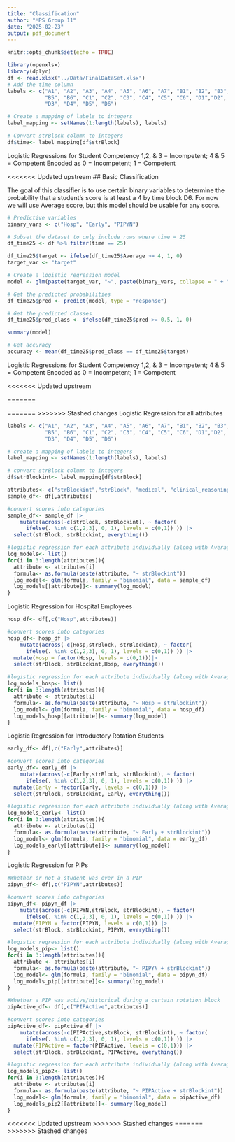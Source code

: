 ```yaml
---
title: "Classification"
author: "MPS Group 11"
date: "2025-02-23"
output: pdf_document
---
```


```r
knitr::opts_chunk$set(echo = TRUE)
```

```r
library(openxlsx)
library(dplyr)
df <- read.xlsx("../Data/FinalDataSet.xlsx")
# Add the time column 
labels <- c("A1", "A2", "A3", "A4", "A5", "A6", "A7", "B1", "B2", "B3", "B4", 
            "B5", "B6", "C1", "C2", "C3", "C4", "C5", "C6", "D1","D2", 
            "D3", "D4", "D5", "D6")

# Create a mapping of labels to integers
label_mapping <- setNames(1:length(labels), labels)

# Convert strBlock column to integers
df$time<- label_mapping[df$strBlock]
```
Logistic Regressions for Student Competency
1,2, & 3 = Incompetent; 4 & 5 = Competent Encoded as 0 = Incompetent; 1 = Competent 

<<<<<<< Updated upstream
## Basic Classification

The goal of this classifier is to use certain binary variables to determine the probability that a student's score is at least a 4 by time block D6. For now we will use Average score, but this model should be usable for any score. 


```r

# Predictive variables 
binary_vars <- c("Hosp", "Early", "PIPYN")

# Subset the dataset to only include rows where time = 25
df_time25 <- df %>% filter(time == 25)

df_time25$target <- ifelse(df_time25$Average >= 4, 1, 0)
target_var <- "target"

# Create a logistic regression model
model <- glm(paste(target_var, "~", paste(binary_vars, collapse = " + ")), data = df_time25, family = "binomial")

# Get the predicted probabilities
df_time25$pred <- predict(model, type = "response")

# Get the predicted classes
df_time25$pred_class <- ifelse(df_time25$pred >= 0.5, 1, 0)

summary(model)

# Get accuracy 
accuracy <- mean(df_time25$pred_class == df_time25$target)

```
Logistic Regressions for Student Competency
1,2, & 3 = Incompetent; 4 & 5 = Competent Encoded as 0 = Incompetent; 1 = Competent 


<<<<<<< Updated upstream




=======

=======
>>>>>>> Stashed changes
Logistic Regression for all attributes
```r
labels <- c("A1", "A2", "A3", "A4", "A5", "A6", "A7", "B1", "B2", "B3", "B4", 
            "B5", "B6", "C1", "C2", "C3", "C4", "C5", "C6", "D1","D2", 
            "D3", "D4", "D5", "D6")

# create a mapping of labels to integers
label_mapping <- setNames(1:length(labels), labels)

# convert strBlock column to integers
df$strBlockint<- label_mapping[df$strBlock]

attributes<- c("strBlockint","strBlock", "medical", "clinical_reasoning", "professionalism", "collaboration", "patient_care", "Average", "procedural", "oral", "written")
sample_df<- df[,attributes]

#convert scores into categories
sample_df<- sample_df |>
    mutate(across(-c(strBlock, strBlockint), ~ factor(
      ifelse(. %in% c(1,2,3), 0, 1), levels = c(0,1)) )) |>
  select(strBlock, strBlockint, everything())

#logistic regression for each attribute individually (along with Average)
log_models<- list()
for(i in 3:length(attributes)){
  attribute <- attributes[i]
  formula<- as.formula(paste(attribute, "~ strBlockint"))
  log_model<- glm(formula, family = "binomial", data = sample_df)
  log_models[[attribute]]<- summary(log_model)
}

```

Logistic Regression for Hospital Employees
```r
hosp_df<- df[,c("Hosp",attributes)]

#convert scores into categories
hosp_df<- hosp_df |>
    mutate(across(-c(Hosp,strBlock, strBlockint), ~ factor(
      ifelse(. %in% c(1,2,3), 0, 1), levels = c(0,1)) )) |>
  mutate(Hosp = factor(Hosp, levels = c(0,1)))|>
  select(strBlock, strBlockint,Hosp, everything())

#logistic regression for each attribute individually (along with Average)
log_models_hosp<- list()
for(i in 3:length(attributes)){
  attribute <- attributes[i]
  formula<- as.formula(paste(attribute, "~ Hosp + strBlockint"))
  log_model<- glm(formula, family = "binomial", data = hosp_df)
  log_models_hosp[[attribute]]<- summary(log_model)
}

```

Logistic Regression for Introductory Rotation Students
```r
early_df<- df[,c("Early",attributes)]

#convert scores into categories
early_df<- early_df |>
    mutate(across(-c(Early,strBlock, strBlockint), ~ factor(
      ifelse(. %in% c(1,2,3), 0, 1), levels = c(0,1)) )) |>
  mutate(Early = factor(Early, levels = c(0,1))) |>
  select(strBlock, strBlockint, Early, everything())

#logistic regression for each attribute individually (along with Average)
log_models_early<- list()
for(i in 3:length(attributes)){
  attribute <- attributes[i]
  formula<- as.formula(paste(attribute, "~ Early + strBlockint"))
  log_model<- glm(formula, family = "binomial", data = early_df)
  log_models_early[[attribute]]<- summary(log_model)
}
```
Logistic Regression for PIPs
```r
#Whether or not a student was ever in a PIP
pipyn_df<- df[,c("PIPYN",attributes)]

#convert scores into categories
pipyn_df<- pipyn_df |>
    mutate(across(-c(PIPYN,strBlock, strBlockint), ~ factor(
      ifelse(. %in% c(1,2,3), 0, 1), levels = c(0,1)) )) |>
  mutate(PIPYN = factor(PIPYN, levels = c(0,1))) |>
  select(strBlock, strBlockint, PIPYN, everything())

#logistic regression for each attribute individually (along with Average)
log_models_pip<- list()
for(i in 3:length(attributes)){
  attribute <- attributes[i]
  formula<- as.formula(paste(attribute, "~ PIPYN + strBlockint"))
  log_model<- glm(formula, family = "binomial", data = pipyn_df)
  log_models_pip[[attribute]]<- summary(log_model)
}
```
```r
#Whether a PIP was active/historical during a certain rotation block
pipActive_df<- df[,c("PIPActive",attributes)]

#convert scores into categories
pipActive_df<- pipActive_df |>
    mutate(across(-c(PIPActive,strBlock, strBlockint), ~ factor(
      ifelse(. %in% c(1,2,3), 0, 1), levels = c(0,1)) )) |>
  mutate(PIPActive = factor(PIPActive, levels = c(0,1))) |>
  select(strBlock, strBlockint, PIPActive, everything())

#logistic regression for each attribute individually (along with Average)
log_models_pip2<- list()
for(i in 3:length(attributes)){
  attribute <- attributes[i]
  formula<- as.formula(paste(attribute, "~ PIPActive + strBlockint"))
  log_model<- glm(formula, family = "binomial", data = pipActive_df)
  log_models_pip2[[attribute]]<- summary(log_model)
}

```
<<<<<<< Updated upstream
>>>>>>> Stashed changes
=======
>>>>>>> Stashed changes
